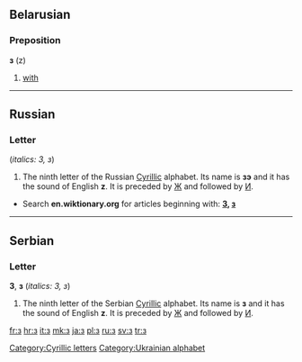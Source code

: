 {{also|э|є|З|3}}
==Belarusian==

===Preposition===
'''з''' (z)

# [[with]]

----

==Russian==

===Letter===
{{infl|ru|letter|lower case||upper case|З}} (''italics: З, з'')

# The ninth letter of the Russian [[Cyrillic]] alphabet. Its name is '''зэ''' {{IPAchar|(zɛ)}} and it has the sound of English '''z'''. It is preceded by [[ж|Ж]] and followed by [[и|И]].

* Search '''en.wiktionary.org''' for articles beginning with: '''[http://en.wiktionary.org/w/index.php?title=Special%3AAllpages&from=%D0%97&namespace=0 З], [http://en.wiktionary.org/w/index.php?title=Special%3AAllpages&from=%D0%B7&namespace=0 з]'''

----

==Serbian==

===Letter===
'''З''', '''з''' (''italics: З, з'')

# The ninth letter of the Serbian [[Cyrillic]] alphabet. Its name is '''з''' {{IPAchar|(zɛ)}} and it has the sound of English '''z'''. It is preceded by [[ж|Ж]] and followed by [[и|И]].

[[Category:Cyrillic letters]]
[[Category:Ukrainian alphabet]]

[[fr:з]]
[[hr:з]]
[[it:з]]
[[mk:з]]
[[ja:з]]
[[pl:з]]
[[ru:з]]
[[sv:з]]
[[tr:з]]